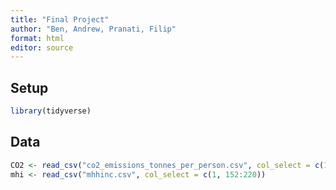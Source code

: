 ```yaml
---
title: "Final Project"
author: "Ben, Andrew, Pranati, Filip"
format: html
editor: source
---
```


## Setup
```r
library(tidyverse)
```

## Data
```r
CO2 <- read_csv("co2_emissions_tonnes_per_person.csv", col_select = c(1, 152:220))
mhi <- read_csv("mhhinc.csv", col_select = c(1, 152:220))


```

